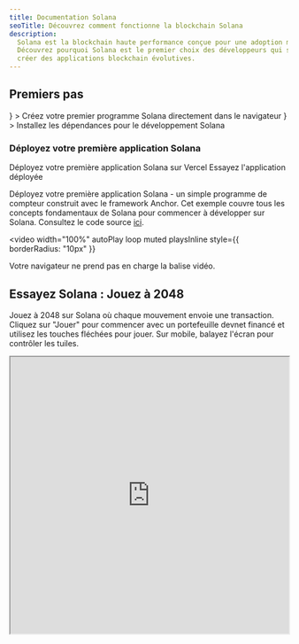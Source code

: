 ```yaml
---
title: Documentation Solana
seoTitle: Découvrez comment fonctionne la blockchain Solana
description:
  Solana est la blockchain haute performance conçue pour une adoption massive.
  Découvrez pourquoi Solana est le premier choix des développeurs qui souhaitent
  créer des applications blockchain évolutives.
---
```


## Premiers pas

<Cards>
  <Card
    title="Démarrage rapide"
    href="/docs/intro/quick-start"
    icon={<Rocket />}
  >
    Créez votre premier programme Solana directement dans le navigateur
  </Card>
  <Card
    title="Configurer l'environnement local"
    href="/docs/intro/installation"
    icon={<Download />}
  >
    Installez les dépendances pour le développement Solana
  </Card>
</Cards>

### Déployez votre première application Solana

<Cards>
  <Card
    title="Déployer sur Vercel"
    href="https://vercel.com/new/clone?repository-url=https%3A%2F%2Fgithub.com%2Fsolana-developers%2Fanchor-web3js-nextjs&root-directory=frontend&demo-title=Anchor%20Web3.js%20Next.js%20Demo&demo-description=An%20example%20deployment%20of%20the%20Anchor%20Web3.js%20Next.js%20project.&demo-url=https%3A%2F%2Fanchor-web3js-nextjs.vercel.app%2F&project-name=anchor-web3js-nextjs&repository-name=anchor-web3js-nextjs"
  >
    Déployez votre première application Solana sur Vercel
  </Card>
  <Card
    title="Aperçu Vercel"
    href="https://anchor-web3js-nextjs-jade.vercel.app/"
  >
    Essayez l'application déployée
  </Card>
</Cards>

Déployez votre première application Solana - un simple programme de compteur
construit avec le framework Anchor. Cet exemple couvre tous les concepts
fondamentaux de Solana pour commencer à développer sur Solana. Consultez le code
source [ici](https://github.com/solana-developers/anchor-web3js-nextjs).

<Accordions>
<Accordion title="Démo de l'application">

<video
  width="100%"
  autoPlay
  loop
  muted
  playsInline
  style={{
    borderRadius: "10px"
  }}
>
  <source src="/assets/docs/counter.mp4" type="video/mp4" />
  Votre navigateur ne prend pas en charge la balise vidéo.
</video>

</Accordion>
</Accordions>

## Essayez Solana : Jouez à 2048

Jouez à 2048 sur Solana où chaque mouvement envoie une transaction. Cliquez sur
"Jouer" pour commencer avec un portefeuille devnet financé et utilisez les
touches fléchées pour jouer. Sur mobile, balayez l'écran pour contrôler les
tuiles.

<Accordions>
<Accordion title="Jouer à Solana 2048">

<iframe
  src="https://solplay.de/solana-2048/"
  width="100%"
  height="500"
  style={{
    borderRadius: "12px",
    border: "2px solid rgba(0, 0, 0, 0.2)",
    maxWidth: "100%",
    minHeight: "300px",
    aspectRatio: "1"
  }}
  scrolling="no"
/>

</Accordion>
</Accordions>

Créé par [Jonas](https://x.com/SolPlay_jonas), de l'équipe DevRel de la
Fondation Solana.

## Commencez à apprendre

Découvrez les concepts clés spécifiques au développement sur Solana.

<Cards>
  <Card title="Comptes" href="/docs/core/accounts">
    Comment Solana stocke les données
  </Card>
  <Card title="Frais sur Solana" href="/docs/core/fees">
    Coûts pour envoyer des transactions sur Solana
  </Card>
  <Card title="Transactions" href="/docs/core/transactions">
    Comment interagir avec le réseau Solana
  </Card>
  <Card title="Programmes" href="/docs/core/programs">
    Smart contracts sur Solana
  </Card>
  <Card title="Adresses dérivées de programmes" href="/docs/core/pda">
    Comment générer des adresses déterministes
  </Card>
  <Card title="Invocation entre programmes" href="/docs/core/cpi">
    Comment appeler un programme depuis un autre
  </Card>
</Cards>

### Développement côté client

Si vous développez côté client, les SDK suivants, contribués par la communauté,
vous aident à interagir avec le réseau dans des langages populaires :

| Langage    | SDK                                                                                                                                       |
| ---------- | ----------------------------------------------------------------------------------------------------------------------------------------- |
| Rust       | [solana_sdk](https://docs.rs/solana-sdk/latest/solana_sdk/)                                                                               |
| Typescript | [@solana/web3.js](https://github.com/anza-xyz/solana-web3.js)                                                                             |
| Python     | [solders](https://github.com/kevinheavey/solders)                                                                                         |
| Java       | [sava](https://sava.software) ou [solanaj](https://github.com/skynetcap/solanaj) ou [solana4j](https://github.com/LMAX-Exchange/solana4j) |
| C++        | [solcpp](https://github.com/mschneider/solcpp) ou [solana-c](https://github.com/VAR-META-Tech/solana-c-sdk)                               |
| Go         | [solana-go](https://github.com/gagliardetto/solana-go)                                                                                    |
| Kotlin     | [sol4k](https://github.com/sol4k/sol4k) ou [solanaKT](https://github.com/metaplex-foundation/SolanaKT)                                    |
| Dart       | [solana](https://github.com/espresso-cash/espresso-cash-public/tree/master/packages/solana)                                               |
| C#         | [solnet](https://github.com/bmresearch/Solnet)                                                                                            |
| GdScript   | [godot](https://github.com/Virus-Axel/godot-solana-sdk/)                                                                                  |

## Exécuter un validator

Découvrez ce qu'implique l'exploitation d'un validator Solana et comment
contribuer à sécuriser le réseau.

<Cards>
  <Card title="Validators" href="https://docs.anza.xyz/validator/anatomy">
    Nœuds individuels sécurisant le réseau Solana
  </Card>
  <Card
    title="Configuration requise"
    href="https://docs.anza.xyz/operations/requirements"
  >
    Configuration matérielle recommandée et SOL nécessaire pour exploiter un
    validator
  </Card>
  <Card
    title="Configuration d'un validator"
    href="https://docs.anza.xyz/operations/setup-a-validator"
  >
    Configurer un validator et se connecter à un cluster pour la première fois
  </Card>
</Cards>

## Obtenir de l'aide

Obtenez de l'aide auprès de la communauté Solana sur
[Solana StackExchange](https://solana.stackexchange.com).
